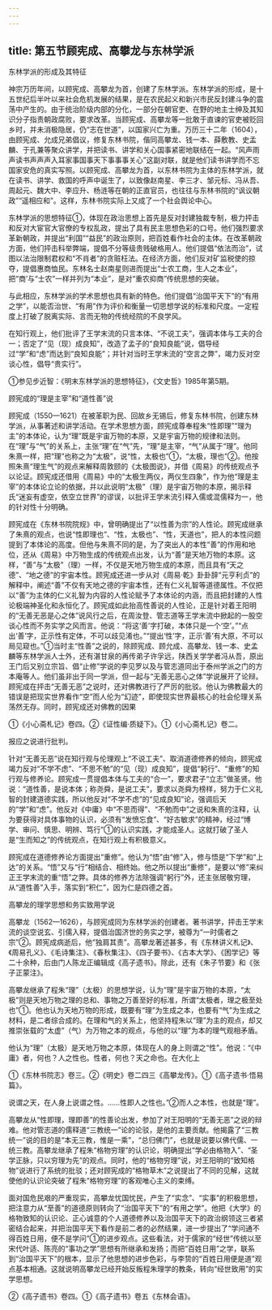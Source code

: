 ```yaml
---
---
---
```

title: 第五节顾宪成、高攀龙与东林学派
---



东林学派的形成及其特征

神宗万历年间，以顾宪成、高攀龙为首，创建了东林学派。东林学派的形成，是十五世纪后半叶以来社会危机发展的结果，是在农民起义和新兴市民反封建斗争的震荡中产生的。由于统治阶级内部的分化，一部分在朝官吏、在野的地主士绅及其知识分子指责朝政腐败，要求改革。当顾宪成、高攀龙等一批敢于直谏的官吏被贬回乡时，并未消极隐居，仍“志在世道”，以国家兴亡为重。万历三十二年（1604），由顾宪成、允成兄弟倡议，修复东林书院，偕同高攀龙、钱一本、薛敷教、史孟麟、于孔兼等聚众讲学，并把读书、讲学和关心国事紧密地联结在一起。“风声雨声读书声声声入耳家事国事天下事事事关心”这副对联，就是他们读书讲学而不忘国家安危的真实写照。以顾宪成、高攀龙为首，以东林书院为主体的东林学派，就在读书、讲学、救国的呼声中诞生了，以致像赵南星、李三才、邹元标、冯从吾、周起元、魏大中、李应升、杨涟等在朝的正直官员，也往往与东林书院的“讽议朝政”“遥相应和”。这样，东林书院实际上又成了一个社会舆论中心。

东林学派的思想特征①，体现在政治思想上首先是反对封建独裁专制，极力抨击和反对大宦官大官僚的专权乱政，提出了具有民主思想色彩的口号。他们强烈要求革新朝政，并提出“利国”“益民”的政治原则，把百姓看作社会的主体。在改革朝政方面，他们抨击科举弊端，提倡不分等级贵贱破格用人。他们提倡“依法而治”，试图以法治限制君权和“不肖者”的贪赃枉法。在经济方面，他们反对矿监税使的掠夺，提倡惠商恤民。东林名士赵南星则进而提出“士农工商，生人之本业”，把“商’与“士农”一样并列为“本业”，是对“重农抑商”传统思想的突破。

与此相应，东林学派的学术思想也具有新的特色。他们提倡“治国平天下”的“有用之学”，以能否治世、“有用”作为评价和衡量一切思想学说的标准和尺度。一定程度上打破了脱离实际、言而无物的传统经院的不良学风。

在知行观上，他们批评了王学末流的只言本体、“不说工夫”，强调本体与工夫的合一；否定了“见（现）成良知”，改造了孟子的“良知良能”说，倡导经过“学”和“虑”而达到“良知良能”；并针对当时王学末流的“空言之弊”，竭力反对空谈心性，倡导“贵实行”。

①参见步近智：《明末东林学派的思想特征》，《文史哲》1985年第5期。

顾宪成的“理是主宰”和“道性善”说

顾宪成（1550—1621）在被革职为民、回故乡无锡后，修复东林书院，创建东林学派，从事著述和讲学活动。在学术思想方面，顾宪成尊奉程朱“性即理”“理为主”的本体论，认为“理”既是宇宙万物的本原，又是宇宙万物的规律和法则。在“理”与“气”的关系上，主张“理”在“气”先，“理”是主宰，“气”从属于“理”。他同朱熹一样，把“理”也称之为“太极”，说“性，太极也”①，“太极，理也”②。他按照朱熹“理生气”的观点来解释周敦颐的《太极图说》，并借《周易》的传统观点予以论证。顾宪成还借用《周易》中的“太极生两仪，两仪生四象”，作为他“理是主宰”的本体论立论的依据，并以此说明“太极”（理）是宇宙万物的本原，揭示释氏“迷妄有虚空，依空立世界”的谬误，以批评王学末流引释入儒或混儒释为一，他的针对性十分明确。

顾宪成在《东林书院院规》中，曾明确提出了“以性善为宗”的人性论。顾宪成继承了朱熹的观点，也说“性即理也”、“性，太极也”、“性，天道也”，把人的本性问题提到了本体论的高度。但他与朱熹不同的是，为了突出人的本性“善”的作用和地位，还从《周易》中万物生成的传统观点出发，认为“善”是天地万物的本原。这样，“善”与“太极”（理）一样，不仅是天地万物生成的本原，而且具有“天之德”、“地之德”的宇宙本性。顾宪成还进一步从对《周易·乾》卦卦辞“元亨利贞”的解释中，阐述“善”不仅有天地之德的宇宙本性，还有仁义礼智等道德属性。不仅把以“善”为主体的仁义礼智为内容的人性论赋予了本体论的内涵，而且把封建的人性论极端神圣化和永恒化了。顾宪成如此抬高性善说的人性论，正是针对着王阳明的“无善无恶是心之体”说风行之后，在周汝登、管志道等王学末流中掀起的一股空谈心性而不务实学之风而言。他说：“将这‘善’字打破，本体只是一个‘空’。”“点出‘善’字，正示性有定体，不可以歧见淆也。”“提出‘性’字，正示‘善’有大原，不可以局见窥也。”①当时主“性善”之说的，除顾宪成、顾允成、高攀龙、钱一本、史孟麟等东林学派人士外，还有湛甘泉的再传弟子许孚远，陕西关学学者冯从吾，原出王门后又别立宗旨、倡“止修”学说的李见罗以及与管志道同出于泰州学派之门的方本庵等人。他们虽非出于同一学派，但一起与“无善无恶心之体”学说展开了论辩。顾宪成在抨击“无善无恶”之说时，还对佛教进行了严厉的批驳。他认为佛教最大的错误是把现实世界看作“空”而人伦为“幻迹”，即使现实世界最核心的社会伦理关系荡然无存。同时，顾宪成还对佛教的因果

①《小心斋札记》卷四。②《证性编·质疑下》。①《小心斋札记》卷二。

报应之说进行批判。

针对“无善无恶”说在知行观与伦理观上“不说工夫”、取消道德修养的倾向，顾宪成竭力反对“不学不虑”、“不思不勉”的“见（现）成良知”，提倡“躬行”、“重修”的知行观与修养论。顾宪成一贯提倡本体与工夫的“合一”，要求君子“立志”做圣贤。他说：“道性善，是说本体；称尧舜，是说工夫”，要求以尧舜为榜样，努力于仁义礼智的封建道德实践，所以他反对“不学不虑”的“见成良知”论，强调后天的“学”和“虑”。他反对《中庸》中“不思而得”、“不勉而中”之说和朱熹的注释，认为要获得对具体事物的认识，必须有“发愤忘食”、“好古敏求”的精神，经过“博学、审问、慎思、明辨、笃行”①的认识实践，才能成圣人。这就打破了圣人是“生而知之”的传统观点，在知行观上有积极意义。

顾宪成在道德修养论方面提出“重修”。他认为“悟”由“修”入，修与悟是“下学”和“上达”的关系。“悟”又与“行”相结合、相终始。他之所以提出“重修”，是要以“修”来纠正王学末流的重“悟”之弊。具体的修养方法除强调“躬行”外，还主张居敬穷理，从“道性善”入手，落实到“积仁”，因为仁是四德之首。

高攀龙的理学思想和务实致用学说

高攀龙（1562—1626），与顾宪成同为东林学派的创建者。著书讲学，抨击王学末流的谈空说玄、引儒入释，提倡治国济世的务实之学，被尊为“一时儒者之宗”②。顾宪成病逝后，他“独肩其责”。高攀龙著述甚多，有《东林讲义札记》、《周易孔义》、《毛诗集注》、《春秋集注》、《四子要书》、《古本大学》、《困学记》等二十余种，后由门人陈龙正编辑成《高子遗书》。除此，还有《朱子节要》和《张子正蒙注》。

高攀龙继承了程朱“理”（太极）的思想学说，认为“理”是宇宙万物的本原，“太极”则是天地万物之理的总和、事物之万善至好的标准，所谓“太极者，理之极至处也”①。他也认为天地万物的形成，既要有“理”为生成之本，也要有“气”为生成之材料，是二者综合成的。在理和气的关系上，他坚持程朱以“理”为主的观点，却又推崇张载的“太虚”（气）为万物之本的观点，与他的以“理”为本的理气观相矛盾。

他认为“理”（太极）是天地万物之本原，体现在人的身上则谓之“性”。他说：“《中庸》者，何也？人之性也。性者，何也？天之命也。在大化上

①《东林书院志》卷三。②《明史》卷二四三《高攀龙传》。①《高子遗书·悟易篇》。

说谓之天，在人身上说谓之性。……性即人之性也。”②而人之本性，也就是“理”。

高攀龙从“性即理，理即善”的性善论出发，参加了对王阳明的“无善无恶”之说的辩难。他对管志道的儒释道“三教统一”论的论驳，是他的主要贡献。他揭露了“三教统一”说的目的是“本无三教，惟是一乘”，“总归佛门”，也就是说要以佛代儒、一统三教。高攀龙继承了程朱“格物穷理”的认识论，明确提出“学必由格物入”、“圣学正脉，只以穷理为先”的观点。同时，他的“格物穷理”说，对王阳明的“致知格物”说进行了系统的批驳；还对顾宪成的“格物草木”之说提出了不同的见解，这就使他的认识论突破了程朱“格物穷理”的客观唯心主义的束缚。

面对国危民艰的严重现实，高攀龙忧国忧民，产生了“实念”、“实事”的积极思想，把注意力从“至善”的道德原则转向了“治国平天下”的“有用之学”。他把《大学》的格物致知的认识论、正心诚意的个人道德修养以及治国平天下的政治纲领这三者紧密结合起来，并把治国平天下看作是前二者的必然结果，进一步提出了“学问通不得百姓日用，便不是学问”①的进步观点。这些看法，对于儒家的“经世”传统以至宋代叶适、陈亮的“事功之学”思想有所继承和发扬；而把“百姓日用”之学，联系到“治国平天下”的根本，显示了他思想的进步色彩，与李贽的“百姓日用便是道”观点基本相通。这就说明高攀龙已经开始反叛程朱理学的教条，转向“经世致用”的实学思想。

②《高子遗书》卷四。①《高子遗书》卷五《东林会语》。